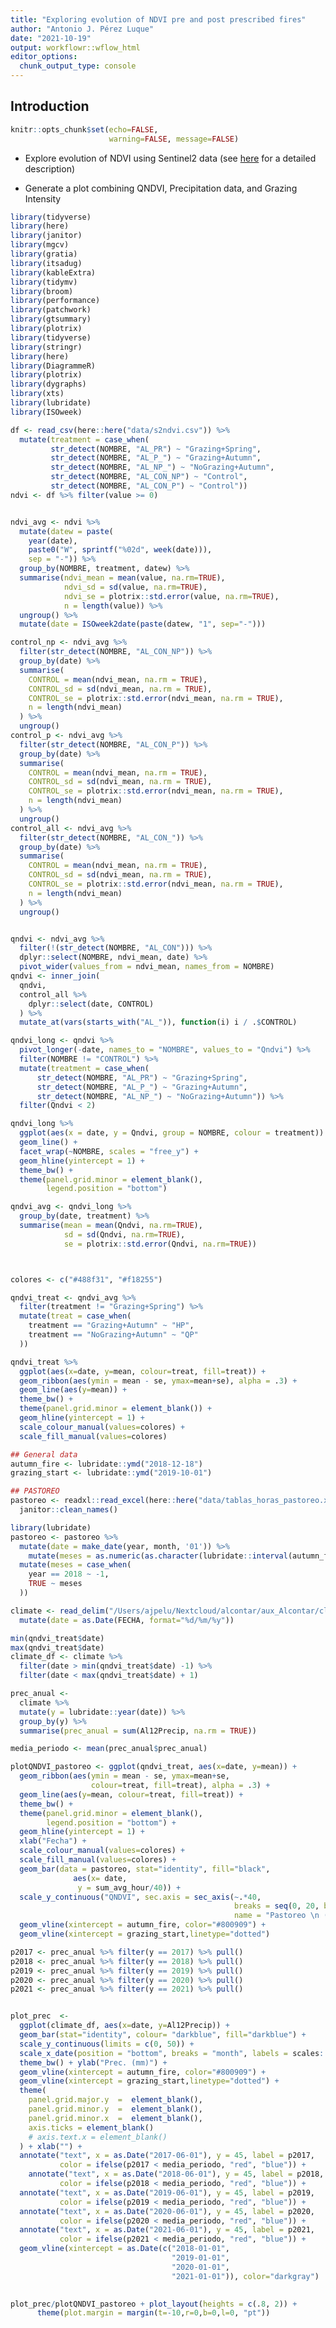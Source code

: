 ```yaml
---
title: "Exploring evolution of NDVI pre and post prescribed fires"
author: "Antonio J. Pérez Luque"
date: "2021-10-19"
output: workflowr::wflow_html
editor_options:
  chunk_output_type: console
---
```


## Introduction

```r
knitr::opts_chunk$set(echo=FALSE, 
                      warning=FALSE, message=FALSE)
```

- Explore evolution of NDVI using Sentinel2 data (see [here](https://serpam.github.io/ndvi_alcontar/index.html) for a detailed description)

- Generate a plot combining QNDVI, Precipitation data, and Grazing Intensity

```r
library(tidyverse)
library(here)
library(janitor)
library(mgcv)
library(gratia)
library(itsadug)
library(kableExtra)
library(tidymv)
library(broom)
library(performance)
library(patchwork)
library(gtsummary)
library(plotrix)
library(tidyverse)
library(stringr)
library(here)
library(DiagrammeR)
library(plotrix)
library(dygraphs)
library(xts)
library(lubridate)
library(ISOweek)
```

```r
df <- read_csv(here::here("data/s2ndvi.csv")) %>% 
  mutate(treatment = case_when(
         str_detect(NOMBRE, "AL_PR") ~ "Grazing+Spring",
         str_detect(NOMBRE, "AL_P_") ~ "Grazing+Autumn",
         str_detect(NOMBRE, "AL_NP_") ~ "NoGrazing+Autumn", 
         str_detect(NOMBRE, "AL_CON_NP") ~ "Control",
         str_detect(NOMBRE, "AL_CON_P") ~ "Control"))
ndvi <- df %>% filter(value >= 0)


ndvi_avg <- ndvi %>% 
  mutate(datew = paste(
    year(date), 
    paste0("W", sprintf("%02d", week(date))),
    sep = "-")) %>% 
  group_by(NOMBRE, treatment, datew) %>% 
  summarise(ndvi_mean = mean(value, na.rm=TRUE),
            ndvi_sd = sd(value, na.rm=TRUE),
            ndvi_se = plotrix::std.error(value, na.rm=TRUE),
            n = length(value)) %>% 
  ungroup() %>% 
  mutate(date = ISOweek2date(paste(datew, "1", sep="-"))) 

control_np <- ndvi_avg %>%
  filter(str_detect(NOMBRE, "AL_CON_NP")) %>%
  group_by(date) %>%
  summarise(
    CONTROL = mean(ndvi_mean, na.rm = TRUE),
    CONTROL_sd = sd(ndvi_mean, na.rm = TRUE),
    CONTROL_se = plotrix::std.error(ndvi_mean, na.rm = TRUE),
    n = length(ndvi_mean)
  ) %>%
  ungroup()
control_p <- ndvi_avg %>%
  filter(str_detect(NOMBRE, "AL_CON_P")) %>%
  group_by(date) %>%
  summarise(
    CONTROL = mean(ndvi_mean, na.rm = TRUE),
    CONTROL_sd = sd(ndvi_mean, na.rm = TRUE),
    CONTROL_se = plotrix::std.error(ndvi_mean, na.rm = TRUE),
    n = length(ndvi_mean)
  ) %>%
  ungroup()
control_all <- ndvi_avg %>%
  filter(str_detect(NOMBRE, "AL_CON_")) %>%
  group_by(date) %>%
  summarise(
    CONTROL = mean(ndvi_mean, na.rm = TRUE),
    CONTROL_sd = sd(ndvi_mean, na.rm = TRUE),
    CONTROL_se = plotrix::std.error(ndvi_mean, na.rm = TRUE),
    n = length(ndvi_mean)
  ) %>%
  ungroup()


qndvi <- ndvi_avg %>% 
  filter(!(str_detect(NOMBRE, "AL_CON"))) %>%
  dplyr::select(NOMBRE, ndvi_mean, date) %>%
  pivot_wider(values_from = ndvi_mean, names_from = NOMBRE)
qndvi <- inner_join(
  qndvi, 
  control_all %>% 
    dplyr::select(date, CONTROL)
  ) %>% 
  mutate_at(vars(starts_with("AL_")), function(i) i / .$CONTROL)

qndvi_long <- qndvi %>%
  pivot_longer(-date, names_to = "NOMBRE", values_to = "Qndvi") %>%
  filter(NOMBRE != "CONTROL") %>%
  mutate(treatment = case_when(
      str_detect(NOMBRE, "AL_PR") ~ "Grazing+Spring",
      str_detect(NOMBRE, "AL_P_") ~ "Grazing+Autumn",
      str_detect(NOMBRE, "AL_NP_") ~ "NoGrazing+Autumn")) %>% 
  filter(Qndvi < 2)

qndvi_long %>% 
  ggplot(aes(x = date, y = Qndvi, group = NOMBRE, colour = treatment)) +
  geom_line() +
  facet_wrap(~NOMBRE, scales = "free_y") +
  geom_hline(yintercept = 1) +
  theme_bw() + 
  theme(panel.grid.minor = element_blank(), 
        legend.position = "bottom")

qndvi_avg <- qndvi_long %>% 
  group_by(date, treatment) %>% 
  summarise(mean = mean(Qndvi, na.rm=TRUE), 
            sd = sd(Qndvi, na.rm=TRUE), 
            se = plotrix::std.error(Qndvi, na.rm=TRUE))



colores <- c("#488f31", "#f18255")

qndvi_treat <- qndvi_avg %>% 
  filter(treatment != "Grazing+Spring") %>% 
  mutate(treat = case_when(
    treatment == "Grazing+Autumn" ~ "HP",
    treatment == "NoGrazing+Autumn" ~ "QP"
  ))

qndvi_treat %>% 
  ggplot(aes(x=date, y=mean, colour=treat, fill=treat)) + 
  geom_ribbon(aes(ymin = mean - se, ymax=mean+se), alpha = .3) +
  geom_line(aes(y=mean)) +
  theme_bw() + 
  theme(panel.grid.minor = element_blank()) + 
  geom_hline(yintercept = 1) +
  scale_colour_manual(values=colores) + 
  scale_fill_manual(values=colores) 

## General data
autumn_fire <- lubridate::ymd("2018-12-18")
grazing_start <- lubridate::ymd("2019-10-01")

## PASTOREO 
pastoreo <- readxl::read_excel(here::here("data/tablas_horas_pastoreo.xlsx")) %>% 
  janitor::clean_names() 

library(lubridate)
pastoreo <- pastoreo %>% 
  mutate(date = make_date(year, month, '01')) %>% 
    mutate(meses = as.numeric(as.character(lubridate::interval(autumn_fire, lubridate::ymd(date)) %/% months(1)))) %>% 
  mutate(meses = case_when(
    year == 2018 ~ -1, 
    TRUE ~ meses
  )) 
```

```r
climate <- read_delim("/Users/ajpelu/Nextcloud/alcontar/aux_Alcontar/climate_data/Tijola.csv", delim=";") %>% 
  mutate(date = as.Date(FECHA, format="%d/%m/%y"))

min(qndvi_treat$date)
max(qndvi_treat$date)
climate_df <- climate %>% 
  filter(date > min(qndvi_treat$date) -1) %>% 
  filter(date < max(qndvi_treat$date) + 1)

```

```r
prec_anual <- 
  climate %>% 
  mutate(y = lubridate::year(date)) %>% 
  group_by(y) %>% 
  summarise(prec_anual = sum(Al12Precip, na.rm = TRUE))

media_periodo <- mean(prec_anual$prec_anual)

```


```r
plotQNDVI_pastoreo <- ggplot(qndvi_treat, aes(x=date, y=mean)) + 
  geom_ribbon(aes(ymin = mean - se, ymax=mean+se,
                  colour=treat, fill=treat), alpha = .3) +
  geom_line(aes(y=mean, colour=treat, fill=treat)) +
  theme_bw() + 
  theme(panel.grid.minor = element_blank(), 
        legend.position = "bottom") + 
  geom_hline(yintercept = 1) + 
  xlab("Fecha") + 
  scale_colour_manual(values=colores) + 
  scale_fill_manual(values=colores) + 
  geom_bar(data = pastoreo, stat="identity", fill="black",
              aes(x= date,  
               y = sum_avg_hour/40)) + 
  scale_y_continuous("QNDVI", sec.axis = sec_axis(~.*40, 
                                                  breaks = seq(0, 20, by = 5),
                                                  name = "Pastoreo \n (horas mensuales)")) +
  geom_vline(xintercept = autumn_fire, color="#800909") +
  geom_vline(xintercept = grazing_start,linetype="dotted") 

p2017 <- prec_anual %>% filter(y == 2017) %>% pull()
p2018 <- prec_anual %>% filter(y == 2018) %>% pull()
p2019 <- prec_anual %>% filter(y == 2019) %>% pull()
p2020 <- prec_anual %>% filter(y == 2020) %>% pull()
p2021 <- prec_anual %>% filter(y == 2021) %>% pull()


plot_prec  <- 
  ggplot(climate_df, aes(x=date, y=Al12Precip)) + 
  geom_bar(stat="identity", colour= "darkblue", fill="darkblue") + 
  scale_y_continuous(limits = c(0, 50)) + 
  scale_x_date(position = "bottom", breaks = "month", labels = scales::label_date(format = "%m")) + 
  theme_bw() + ylab("Prec. (mm)") +
  geom_vline(xintercept = autumn_fire, color="#800909") + 
  geom_vline(xintercept = grazing_start,linetype="dotted") +
  theme(
    panel.grid.major.y  =  element_blank(), 
    panel.grid.minor.y  =  element_blank(), 
    panel.grid.minor.x  =  element_blank(), 
    axis.ticks = element_blank()
    # axis.text.x = element_blank()
  ) + xlab("") +
  annotate("text", x = as.Date("2017-06-01"), y = 45, label = p2017, 
           color = ifelse(p2017 < media_periodo, "red", "blue")) +
    annotate("text", x = as.Date("2018-06-01"), y = 45, label = p2018, 
           color = ifelse(p2018 < media_periodo, "red", "blue")) +
  annotate("text", x = as.Date("2019-06-01"), y = 45, label = p2019, 
           color = ifelse(p2019 < media_periodo, "red", "blue")) +
  annotate("text", x = as.Date("2020-06-01"), y = 45, label = p2020, 
           color = ifelse(p2020 < media_periodo, "red", "blue")) +
  annotate("text", x = as.Date("2021-06-01"), y = 45, label = p2021, 
           color = ifelse(p2021 < media_periodo, "red", "blue")) +
  geom_vline(xintercept = as.Date(c("2018-01-01",
                                    "2019-01-01",
                                    "2020-01-01",
                                    "2021-01-01")), color="darkgray") 
   
```
  

```r
plot_prec/plotQNDVI_pastoreo + plot_layout(heights = c(.8, 2)) +
      theme(plot.margin = margin(t=-10,r=0,b=0,l=0, "pt"))
```









